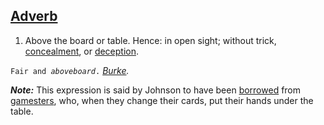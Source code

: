 ==[[Adverb]]==

#Above the board or table. Hence: in open sight; without trick, [[concealment]], or [[deception]].

<code>Fair and ''aboveboard''.</code> ''[[Burke (source)|Burke]].''

'''''Note:''''' This expression is said by Johnson to have been [[borrowed]] from [[gamesters]], who, when they change their cards, put their hands under the table.